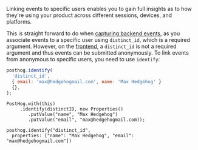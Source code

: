 Linking events to specific users enables you to gain full insights as to how they're using your product across different sessions, devices, and platforms. 

This is straight forward to do when [capturing backend events](/docs/getting-started/send-events#3-capture-backend-events), as you associate events to a specific user using `distinct_id`, which is a required argument. However, on the [frontend](/docs/getting-started/send-events#sending-custom-properties-on-an-event), a `distinct_id` is not a required argument and thus events can be submitted anonymously. To link events from anonymous to specific users, you need to use `identify`:

<MultiLanguage selector="tabs">

```javascript
posthog.identify(
  'distinct_id',
  { email: 'max@hedgehogmail.com', name: 'Max Hedgehog' } 
  {}, 
);
```

```Android
PostHog.with(this)
     .identify(distinctID, new Properties()
        .putValue("name", "Max Hedgehog")
        .putValue("email", "max@hedgehogmail.com));
```


```iOS
posthog.identify("distinct_id", 
  properties: ["name": "Max Hedgehog", "email": "max@hedgehogmail.com"])
```

</MultiLanguage>
